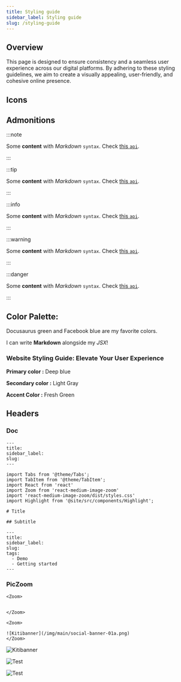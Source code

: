 ```yaml
---
title: Styling guide
sidebar_label: Styling guide
slug: /styling-guide
---
```



## Overview

This page is designed to ensure consistency and a seamless user experience across our digital platforms. By adhering to these styling guidelines, we aim to create a visually appealing, user-friendly, and cohesive online presence.

## Icons

<FAIcon icon="fa-brands fa-github" size="4x" />
<FAIcon icon="fa-brands fa-x-twitter" size="4x" />
<FAIcon icon="fa-brands fa-algolia" size="4x" /> 
<FAIcon icon="fa-brands fa-microsoft" size="4x" />

## Admonitions

:::note

Some **content** with _Markdown_ `syntax`. Check [this `api`](#).

:::

:::tip

Some **content** with _Markdown_ `syntax`. Check [this `api`](#).

:::

:::info

Some **content** with _Markdown_ `syntax`. Check [this `api`](#).

:::

:::warning

Some **content** with _Markdown_ `syntax`. Check [this `api`](#).

:::

:::danger

Some **content** with _Markdown_ `syntax`. Check [this `api`](#).

:::


## Color Palette:



<Highlight color="#25c2a0">Docusaurus green</Highlight> and <Highlight color="#1877F2">Facebook blue</Highlight> are my favorite colors.

I can write **Markdown** alongside my _JSX_!

### Website Styling Guide: Elevate Your User Experience




__Primary color :__
<Highlight color="#1da1f2">Deep blue</Highlight>

__Secondary color :__
<Highlight color="#878787">Light Gray</Highlight>

__Accent Color :__
<Highlight color="#41B883">Fresh Green</Highlight>



## Headers

### Doc

```
---
title:
sidebar_label:
slug:
---

import Tabs from '@theme/Tabs';
import TabItem from '@theme/TabItem';
import React from 'react'
import Zoom from 'react-medium-image-zoom'
import 'react-medium-image-zoom/dist/styles.css'
import Highlight from '@site/src/components/Highlight';

# Title

## Subtitle

```

```
---
title:
sidebar_label:
slug:
tags:
  - Demo
  - Getting started
---

```

### PicZoom

```
<Zoom>


</Zoom>
```

```
<Zoom>

![Kitibanner](/img/main/social-banner-01a.png)
</Zoom>

```

<Zoom>

![Kitibanner](/img/main/social-banner-01a.png)
</Zoom>


<Zoom>

![Test](/img/main/kitimi-svg-banner.svg)
</Zoom>

<Zoom>

![Test](/img/main/mkjs.svg)
</Zoom>